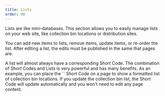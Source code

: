 ```yaml
---
title: Lists
order: 90
---
```

Lists are like mini-databases. This section allows you to easily manage lists on your web site, like collection bin locations or distribution sites.

You can add new items to lists, remove items, update items, or re-order the list. After editing a list, the edits must be published in the same that pages are. 

<Aside>
    A list will almost always have a corresponding Short Code. The combination of Short Codes and Lists is very powerful and has many benefits. As an example, you can place the `<CollectionBins />` Short Code on a page to show a formatted list of collection bin locations. If you update the collection bin list, the Short Code will update automatically and you won't need to edit any page content. 
</Aside>